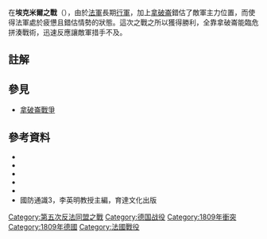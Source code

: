 {{Infobox Military Conflict
|conflict=埃克米爾之戰
|partof=[[第五次反法同盟|第五次反法聯盟]]
|date=1809年4月21日 – 4月22日 
|place= [[巴伐利亞|巴伐利亞]][[埃克米爾|埃克米爾]]
|result=法國獲勝
|combatant1={{flagicon|France}} [[法蘭西第一帝國|法國]]<br>{{flagicon|Bavaria|striped}} [[巴伐利亞王國|巴伐利亞]]<br>{{flagicon|Württemberg}} [[符騰堡王國|符騰堡]]
|combatant2=[[File:Flag_of_the_Habsburg_Monarchy.svg|22px]] [[奧地利帝國|奧地利]]
|commander1={{flagicon|France}} [[拿破崙一世|拿破崙]]<br>{{flagicon|France}} [[路易·尼古拉·達武|達武元帥]]<br>{{flagicon|France}} [[弗朗索瓦·約瑟夫·勒費弗爾|勒費弗爾元帥]]
|commander2=[[File:Flag_of_the_Habsburg_Monarchy.svg|22px]] [[卡爾大公_(奧地利-特申)|卡爾大公]]<br>[[File:Flag_of_the_Habsburg_Monarchy.svg|22px]] [[奧地利的約翰|約翰大公]]
| strength1   = 70,000人{{sfn|Gill|2014|p=257}}
| strength2   = 75,000人{{sfn|Gill|2014|p=257}}
| casualties1 = 3,000人傷亡{{sfn|Gill|2014|p=279}}
| casualties2 = 10,700人傷亡{{sfn|Gill|2014|p=279}}
}}

{{Campaignbox Napoleonic Wars}}
{{Campaignbox Fifth Coalition}}
在'''埃克米爾之戰'''（{{lang-en|Battle of Eckmühl}}），由於[[法軍|法軍]]長期[[行軍|行軍]]，加上[[拿破崙|拿破崙]]錯估了敵軍主力位置，而使得法軍處於疲憊且錯估情勢的狀態。這次之戰之所以獲得勝利，全靠拿破崙能臨危拼湊戰術，迅速反應讓敵軍措手不及。

== 註解 ==

{{Reflist}}

== 參見 ==
*[[拿破崙戰爭|拿破崙戰爭]]

== 參考資料 ==
* {{cite book | last=Bodart | first=Gaston | year=1908 | title=Militär-historisches Kriegs-Lexikon (1618-1905) | url=https://archive.org/details/bub_gb_A0kNAAAAYAAJ }}
* {{cite book | last=Gallaher | first=John G. | year=2000 | title=The Iron Marshall | publisher=Greenhill Books | isbn=1-85367-396-X}}
* {{cite book | last=Gill | first=John H. | year=2014 | title=1809: Thunder on the Danube - Napoleon's Defeat of the Habsburgs, Vol. 1 | location=London | publisher=Frontline Books | isbn=978-184415-713-6}}
* {{cite book | last=Rothenberg | first=Gunther E. | year=1982 | title=Napoleon's Great Adversary | publisher=Sarpedon}}
* {{cite book | last=Chandler | first=David| year=1979 | title=Dictionary of the Napoleonic Wars | publisher=MacMillan}}
*國防通識3，李英明教授主編，育達文化出版

{{Napoleonic Wars}}
[[Category:第五次反法同盟之戰|Category:第五次反法同盟之戰]]
[[Category:德国战役|Category:德国战役]]
[[Category:1809年衝突|Category:1809年衝突]]
[[Category:1809年德國|Category:1809年德國]]
[[Category:法國戰役|Category:法國戰役]]